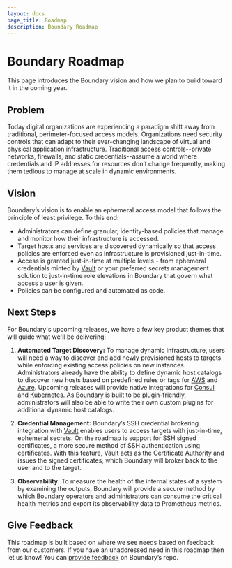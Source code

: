 ```yaml
---
layout: docs
page_title: Roadmap
description: Boundary Roadmap
---
```


# Boundary Roadmap

This page introduces the Boundary vision and how we plan to build toward it in the coming year.

## Problem

Today digital organizations are experiencing a paradigm shift away from traditional, perimeter-focused access models. Organizations need security controls that can adapt to their ever-changing landscape of virtual and physical application infrastructure. Traditional access controls--private networks, firewalls, and static credentials--assume a world where credentials and IP addresses for resources don’t change frequently, making them tedious to manage at scale in dynamic environments.

## Vision

Boundary’s vision is to enable an ephemeral access model that follows the principle of least privilege. To this end:

- Administrators can define granular, identity-based policies that manage and monitor how their infrastructure is accessed.
- Target hosts and services are discovered dynamically so that access policies are enforced even as infrastructure is provisioned just-in-time.
- Access is granted just-in-time at multiple levels - from ephemeral credentials minted by [Vault](https://www.vaultproject.io/) or your preferred secrets management solution to just-in-time role elevations in Boundary that govern what access a user is given.
- Policies can be configured and automated as code.

## Next Steps

For Boundary's upcoming releases, we have a few key product themes that will guide what we'll be delivering:

1. **Automated Target Discovery:** To manage dynamic infrastructure, users will need a way to discover and add newly provisioned hosts to targets while enforcing existing access policies on new instances. Administrators already have the ability to define dynamic host catalogs to discover new hosts based on predefined rules or tags for [AWS](https://https://developer.hashicorp.com/boundary/tutorials/host-management/aws-host-catalogs) and [Azure](https://https://developer.hashicorp.com/boundary/tutorials/host-management/azure-host-catalogs). Upcoming releases will provide native integrations for [Consul](https://www.consul.io/) and [Kubernetes](https://kubernetes.io/). As Boundary is built to be plugin-friendly, administrators will also be able to write their own custom plugins for additional dynamic host catalogs.

2. **Credential Management:** Boundary’s SSH credential brokering integration with [Vault](https://www.vaultproject.io/) enables users to access targets with just-in-time, ephemeral secrets. On the roadmap is support for SSH signed certificates, a more secure method of SSH authentication using certificates. With this feature, Vault acts as the Certificate Authority and issues the signed certificates, which Boundary will broker back to the user and to the target.

3. **Observability:** To measure the health of the internal states of a system by examining the outputs, Boundary will provide a secure method by which Boundary operators and administrators can consume the critical health metrics and export its observability data to Prometheus metrics.

## Give Feedback

This roadmap is built based on where we see needs based on feedback from our customers. If you have an unaddressed need in this roadmap then let us know! You can [provide feedback](https://github.com/hashicorp/boundary/issues/new/choose) on Boundary’s repo.

